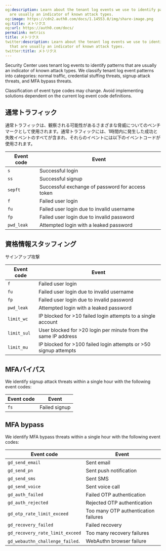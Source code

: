 ```yaml
---
og:description: Learn about the tenant log events we use to identify patterns that
  are usually an indicator of known attack types.
og:image: https://cdn2.auth0.com/docs/1.14553.0/img/share-image.png
og:title: メトリクス
og:url: https://auth0.com/docs/
permalink: metrics
title: メトリクス
twitter:description: Learn about the tenant log events we use to identify patterns
  that are usually an indicator of known attack types.
twitter:title: メトリクス
---
```


Security Center uses tenant log events to identify patterns that are usually an indicator of known attack types. We classify tenant log event patterns into categories: normal traffic, credential stuffing threats, signup attack threats, and <Tooltip tip="Multi-factor authentication (MFA): User authentication process that uses a factor in addition to username and password such as a code via SMS." cta="View Glossary" href="/docs/glossary?term=MFA">MFA</Tooltip> bypass threats.

<Warning>

Classification of event type codes may change. Avoid implementing solutions dependent on the current log event code definitions.

</Warning>

## 通常トラフィック

通常トラフィックは、観察される可能性があるさまざまな脅威についてのベンチマークとして使用されます。通常トラフィックには、1時間内に発生した成功と失敗イベントのすべてが含まれ、それらのイベントには以下のイベントコードが使用されます。

<table class="table"><thead>
<tr>
<th>Event code</th>
<th>Event</th>
</tr>
</thead>
<tbody>
<tr>
<td><code>s</code></td>
<td>Successful login</td>
</tr>
<tr>
<td><code>ss</code></td>
<td>Successful signup</td>
</tr>
<tr>
<td><code>sepft</code></td>
<td>Successful exchange of password for access token</td>
</tr>
<tr>
<td><code>f</code></td>
<td>Failed user login</td>
</tr>
<tr>
<td><code>fu</code></td>
<td>Failed user login due to invalid username</td>
</tr>
<tr>
<td><code>fp</code></td>
<td>Failed user login due to invalid password</td>
</tr>
<tr>
<td><code>pwd_leak</code></td>
<td>Attempted login with a leaked password</td>
</tr>
</tbody>
</table>

## 資格情報スタッフィング

サインアップ攻撃

<table class="table"><thead>
<tr>
<th>Event code</th>
<th>Event</th>
</tr>
</thead>
<tbody>
<tr>
<td><code>f</code></td>
<td>Failed user login</td>
</tr>
<tr>
<td><code>fu</code></td>
<td>Failed user login due to invalid username</td>
</tr>
<tr>
<td><code>fp</code></td>
<td>Failed user login due to invalid password</td>
</tr>
<tr>
<td><code>pwd_leak</code></td>
<td>Attempted login with a leaked password</td>
</tr>
<tr>
<td><code>limit_wc</code></td>
<td>IP blocked for &gt;10 failed login attempts to a single account</td>
</tr>
<tr>
<td><code>limit_sul</code></td>
<td>User blocked for &gt;20 login per minute from the same IP address</td>
</tr>
<tr>
<td><code>limit_mu</code></td>
<td>IP blocked for &gt;100 failed login attempts or &gt;50 signup attempts</td>
</tr>
</tbody>
</table>

## MFAバイパス

We identify signup attack threats within a single hour with the following event codes:

<table class="table"><thead>
<tr>
<th>Event code</th>
<th>Event</th>
</tr>
</thead>
<tbody>
<tr>
<td><code>fs</code></td>
<td>Failed signup</td>
</tr>
</tbody>
</table>

## MFA bypass

We identify MFA bypass threats within a single hour with the following event codes:

<table class="table"><thead>
<tr>
<th>Event code</th>
<th>Event</th>
</tr>
</thead>
<tbody>
<tr>
<td><code>gd_send_email</code></td>
<td>Sent email</td>
</tr>
<tr>
<td><code>gd_send_pn</code></td>
<td>Sent push notification</td>
</tr>
<tr>
<td><code>gd_send_sms</code></td>
<td>Sent SMS</td>
</tr>
<tr>
<td><code>gd_send_voice</code></td>
<td>Sent voice call</td>
</tr>
<tr>
<td><code>gd_auth_failed</code></td>
<td>Failed OTP authentication</td>
</tr>
<tr>
<td><code>gd_auth_rejected</code></td>
<td>Rejected OTP authentication</td>
</tr>
<tr>
<td><code>gd_otp_rate_limit_exceed</code></td>
<td>Too many OTP authentication failures</td>
</tr>
<tr>
<td><code>gd_recovery_failed</code></td>
<td>Failed recovery</td>
</tr>
<tr>
<td><code>gd_recovery_rate_limit_exceed</code></td>
<td>Too many recovery failures</td>
</tr>
<tr>
<td><code>gd_webauthn_challenge_failed</code>.</td>
<td>WebAuthn browser failure</td>
</tr>
</tbody>
</table>